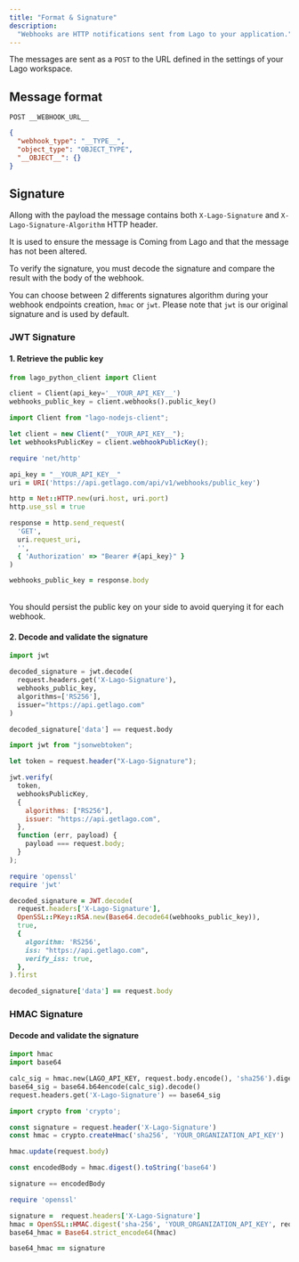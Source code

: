 ```yaml
---
title: "Format & Signature"
description:
  "Webhooks are HTTP notifications sent from Lago to your application."
---
```


The messages are sent as a `POST` to the URL defined in the settings of your
Lago workspace.

## Message format[](#message-format "Direct link to heading")

`POST __WEBHOOK_URL__`

```json
{
  "webhook_type": "__TYPE__",
  "object_type": "OBJECT_TYPE",
  "__OBJECT__": {}
}
```

## Signature[](#signature "Direct link to heading")

Allong with the payload the message contains both `X-Lago-Signature` and `X-Lago-Signature-Algorithm` HTTP header.

It is used to ensure the message is Coming from Lago and that the message has not been altered.

To verify the signature, you must decode the signature and compare the result with the body of the webhook.

You can choose between 2 differents signatures algorithm during your webhook endpoints creation, `hmac` or `jwt`.
Please note that `jwt` is our original signature and is used by default.


### JWT Signature

#### 1\. Retrieve the public key[](#1-retrieve-the-public-key "Direct link to heading")

<CodeGroup>

```py Python
from lago_python_client import Client

client = Client(api_key='__YOUR_API_KEY__')
webhooks_public_key = client.webhooks().public_key()
```

```js Node.js
import Client from "lago-nodejs-client";

let client = new Client("__YOUR_API_KEY__");
let webhooksPublicKey = client.webhookPublicKey();
```

```ruby Ruby
require 'net/http'

api_key = "__YOUR_API_KEY__"
uri = URI('https://api.getlago.com/api/v1/webhooks/public_key')

http = Net::HTTP.new(uri.host, uri.port)
http.use_ssl = true

response = http.send_request(
  'GET',
  uri.request_uri,
  '',
  { 'Authorization' => "Bearer #{api_key}" }
)

webhooks_public_key = response.body
```

</CodeGroup>
<br />
<Tip>
  You should persist the public key on your side to avoid querying it for each
  webhook.
</Tip>

#### 2\. Decode and validate the signature[](#2-decode-and-validate-the-signature "Direct link to heading")

<CodeGroup>

```py Python
import jwt

decoded_signature = jwt.decode(
  request.headers.get('X-Lago-Signature'),
  webhooks_public_key,
  algorithms=['RS256'],
  issuer="https://api.getlago.com"
)

decoded_signature['data'] == request.body
```

```js Node.js
import jwt from "jsonwebtoken";

let token = request.header("X-Lago-Signature");

jwt.verify(
  token,
  webhooksPublicKey,
  {
    algorithms: ["RS256"],
    issuer: "https://api.getlago.com",
  },
  function (err, payload) {
    payload === request.body;
  }
);
```

```ruby Ruby
require 'openssl'
require 'jwt'

decoded_signature = JWT.decode(
  request.headers['X-Lago-Signature'],
  OpenSSL::PKey::RSA.new(Base64.decode64(webhooks_public_key)),
  true,
  {
    algorithm: 'RS256',
    iss: "https://api.getlago.com",
    verify_iss: true,
  },
).first

decoded_signature['data'] == request.body
```

</CodeGroup>

### HMAC Signature

#### Decode and validate the signature

<CodeGroup>

  ```py Python
  import hmac
  import base64

  calc_sig = hmac.new(LAGO_API_KEY, request.body.encode(), 'sha256').digest()
  base64_sig = base64.b64encode(calc_sig).decode()
  request.headers.get('X-Lago-Signature') == base64_sig
  ```

  ```js Node.js
  import crypto from 'crypto';

  const signature = request.header('X-Lago-Signature')
  const hmac = crypto.createHmac('sha256', 'YOUR_ORGANIZATION_API_KEY')

  hmac.update(request.body)

  const encodedBody = hmac.digest().toString('base64')

  signature == encodedBody
  ```

  ```ruby Ruby
  require 'openssl'

  signature =  request.headers['X-Lago-Signature']
  hmac = OpenSSL::HMAC.digest('sha-256', 'YOUR_ORGANIZATION_API_KEY', request.body)
  base64_hmac = Base64.strict_encode64(hmac)

  base64_hmac == signature
  ```
</CodeGroup>
